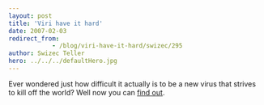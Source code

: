 ```yaml
---
layout: post
title: 'Viri have it hard'
date: 2007-02-03
redirect_from: 
            - /blog/viri-have-it-hard/swizec/295
author: Swizec Teller
hero: ../../../defaultHero.jpg
---
```

Ever wondered just how difficult it actually is to be a new virus that strives to kill off the world? Well now you can [find out](http://www.newgrounds.com/portal/view/360724).